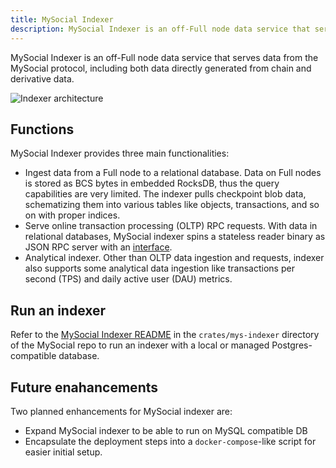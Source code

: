 ```yaml
---
title: MySocial Indexer
description: MySocial Indexer is an off-Full node data service that serves data from the MySocial protocol, including both data directly generated from chain and derivative data.
---
```


MySocial Indexer is an off-Full node data service that serves data from the MySocial protocol, including both data directly generated from chain and derivative data.

![Indexer architecture](./images/indexer-arch.png)

## Functions 

MySocial Indexer provides three main functionalities:
- Ingest data from a Full node to a relational database. Data on Full nodes is stored as BCS bytes in embedded RocksDB, thus the query capabilities are very limited. The indexer pulls checkpoint blob data, schematizing them into various tables like objects, transactions, and so on with proper indices.
- Serve online transaction processing (OLTP) RPC requests. With data in relational databases, MySocial indexer spins a stateless reader binary as JSON RPC server with an [interface](/references/mys-api).
- Analytical indexer. Other than OLTP data ingestion and requests, indexer also supports some analytical data ingestion like transactions per second (TPS) and daily active user (DAU) metrics.

## Run an indexer

Refer to the [MySocial Indexer README](https://github.com/MystenLabs/mys/tree/main/crates/mys-indexer) in the `crates/mys-indexer` directory of the MySocial repo to run an indexer with a local or managed Postgres-compatible database. 

## Future enahancements

Two planned enhancements for MySocial indexer are:
- Expand MySocial indexer to be able to run on MySQL compatible DB
- Encapsulate the deployment steps into a `docker-compose`-like script for easier initial setup.
